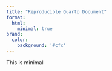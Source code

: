 ```yaml
---
title: "Reproducible Quarto Document"
format:
  html:
    minimal: true
brand:
  color:
    background: '#cfc'
---
```


This is minimal
